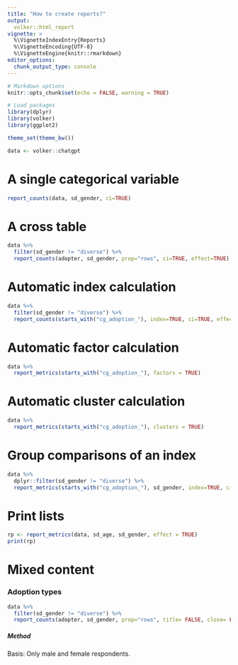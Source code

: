---
title: "How to create reports?"
output: 
  volker::html_report
vignette: >
  %\VignetteIndexEntry{Reports}
  %\VignetteEncoding{UTF-8}
  %\VignetteEngine{knitr::rmarkdown}
editor_options: 
  chunk_output_type: console
---

```{r include=FALSE}

# Markdown options
knitr::opts_chunk$set(echo = FALSE, warning = TRUE)

# Load packages
library(dplyr)
library(volker)
library(ggplot2)

theme_set(theme_bw())

data <- volker::chatgpt

```


# A single categorical variable

```{r}
report_counts(data, sd_gender, ci=TRUE)
```

# A cross table

```{r}
data %>% 
  filter(sd_gender != "diverse") %>% 
  report_counts(adopter, sd_gender, prop="rows", ci=TRUE, effect=TRUE)
```

# Automatic index calculation
```{r}

data %>% 
  filter(sd_gender != "diverse") %>% 
  report_counts(starts_with("cg_adoption_"), index=TRUE, ci=TRUE, effect=TRUE)

```

# Automatic factor calculation 
```{r}
data %>%  
  report_metrics(starts_with("cg_adoption_"), factors = TRUE)
```

# Automatic cluster calculation 
```{r}
data %>%  
  report_metrics(starts_with("cg_adoption_"), clusters = TRUE)
```

# Group comparisons of an index
```{r}
data %>% 
  dplyr::filter(sd_gender != "diverse") %>% 
  report_metrics(starts_with("cg_adoption_"), sd_gender, index=TRUE, ci=TRUE, effect=TRUE)

```

# Print lists
```{r}
rp <- report_metrics(data, sd_age, sd_gender, effect = TRUE)
print(rp)

```


# Mixed content

### Adoption types

```{r}
data %>% 
  filter(sd_gender != "diverse") %>% 
  report_counts(adopter, sd_gender, prop="rows", title= FALSE, close= FALSE)
```


##### Method
Basis: Only male and female respondents.

#### {-}

